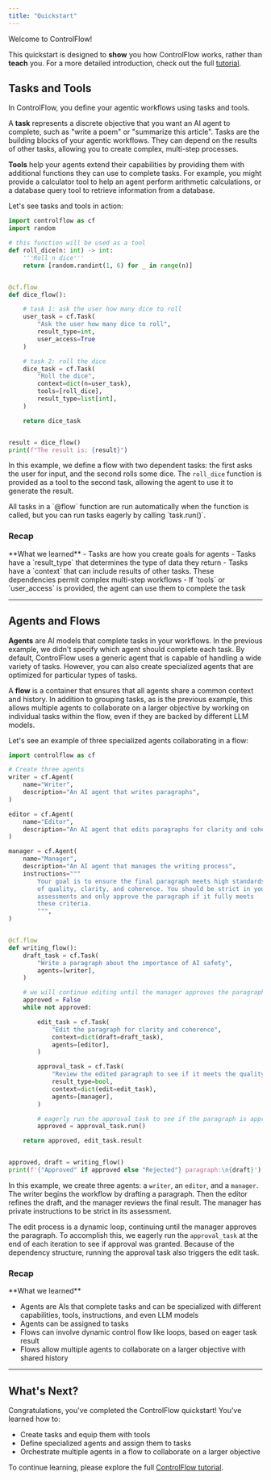 ```yaml
---
title: "Quickstart"
---
```



Welcome to ControlFlow!

This quickstart is designed to **show** you how ControlFlow works, rather than **teach** you. For a more detailed introduction, check out the full [tutorial](/tutorial).

<Installation />

## Tasks and Tools

In ControlFlow, you define your agentic workflows using tasks and tools.

A **task** represents a discrete objective that you want an AI agent to complete, such as "write a poem" or "summarize this article". Tasks are the building blocks of your agentic workflows. They can depend on the results of other tasks, allowing you to create complex, multi-step processes.

**Tools** help your agents extend their capabilities by providing them with additional functions they can use to complete tasks. For example, you might provide a calculator tool to help an agent perform arithmetic calculations, or a database query tool to retrieve information from a database.

Let's see tasks and tools in action:


```python
import controlflow as cf
import random

# this function will be used as a tool 
def roll_dice(n: int) -> int:
    '''Roll n dice'''
    return [random.randint(1, 6) for _ in range(n)]


@cf.flow
def dice_flow():

    # task 1: ask the user how many dice to roll
    user_task = cf.Task(
        "Ask the user how many dice to roll", 
        result_type=int, 
        user_access=True
    )

    # task 2: roll the dice
    dice_task = cf.Task(
        "Roll the dice",
        context=dict(n=user_task),
        tools=[roll_dice],
        result_type=list[int],
    )

    return dice_task


result = dice_flow()
print(f"The result is: {result}")
```

In this example, we define a flow with two dependent tasks: the first asks the user for input, and the second rolls some dice. The `roll_dice` function is provided as a tool to the second task, allowing the agent to use it to generate the result.

<Tip>
All tasks in a `@flow` function are run automatically when the function is called, but you can run tasks eagerly by calling `task.run()`.
</Tip>


### Recap
<Check>
**What we learned**
- Tasks are how you create goals for agents
- Tasks have a `result_type` that determines the type of data they return
- Tasks have a `context` that can include results of other tasks. These dependencies permit complex multi-step workflows
- If `tools` or `user_access` is provided, the agent can use them to complete the task
</Check>  


---

## Agents and Flows

**Agents** are AI models that complete tasks in your workflows. In the previous example, we didn't specify which agent should complete each task. By default, ControlFlow uses a generic agent that is capable of handling a wide variety of tasks. However, you can also create specialized agents that are optimized for particular types of tasks.

A **flow** is a container that ensures that all agents share a common context and history. In addition to grouping tasks, as is the previous example, this allows multiple agents to collaborate on a larger objective by working on individual tasks within the flow, even if they are backed by different LLM models.

Let's see an example of three specialized agents collaborating in a flow:

```python
import controlflow as cf

# Create three agents
writer = cf.Agent(
    name="Writer",
    description="An AI agent that writes paragraphs",
)

editor = cf.Agent(
    name="Editor",
    description="An AI agent that edits paragraphs for clarity and coherence",
)

manager = cf.Agent(
    name="Manager",
    description="An AI agent that manages the writing process",
    instructions="""
        Your goal is to ensure the final paragraph meets high standards 
        of quality, clarity, and coherence. You should be strict in your 
        assessments and only approve the paragraph if it fully meets 
        these criteria.
        """,
)


@cf.flow
def writing_flow():
    draft_task = cf.Task(
        "Write a paragraph about the importance of AI safety",
        agents=[writer],
    )

    # we will continue editing until the manager approves the paragraph
    approved = False
    while not approved:

        edit_task = cf.Task(
            "Edit the paragraph for clarity and coherence",
            context=dict(draft=draft_task),
            agents=[editor],
        )

        approval_task = cf.Task(
            "Review the edited paragraph to see if it meets the quality standards",
            result_type=bool,
            context=dict(edit=edit_task),
            agents=[manager],
        )

        # eagerly run the approval task to see if the paragraph is approved
        approved = approval_task.run()

    return approved, edit_task.result


approved, draft = writing_flow()
print(f'{"Approved" if approved else "Rejected"} paragraph:\n{draft}')
```

In this example, we create three agents: a `writer`, an `editor`, and a `manager`. The writer begins the workflow by drafting a paragraph. Then the editor refines the draft, and the manager reviews the final result. The manager has private instructions to be strict in its assessment.

The edit process is a dynamic loop, continuing until the manager approves the paragraph. To accomplish this, we eagerly run the `approval_task` at the end of each iteration to see if approval was granted. Because of the dependency structure, running the approval task also triggers the edit task.

### Recap
<Check>
**What we learned**

- Agents are AIs that complete tasks and can be specialized with different capabilities, tools, instructions, and even LLM models
- Agents can be assigned to tasks
- Flows can involve dynamic control flow like loops, based on eager task result
- Flows allow multiple agents to collaborate on a larger objective with shared history
</Check>

---

## What's Next? 

Congratulations, you've completed the ControlFlow quickstart! You've learned how to:

- Create tasks and equip them with tools
- Define specialized agents and assign them to tasks
- Orchestrate multiple agents in a flow to collaborate on a larger objective

To continue learning, please explore the full [ControlFlow tutorial](/tutorial).